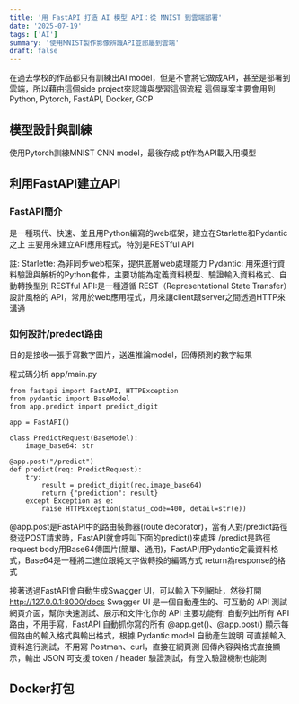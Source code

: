 ```yaml
---
title: '用 FastAPI 打造 AI 模型 API：從 MNIST 到雲端部署'
date: '2025-07-19'
tags: ['AI']
summary: '使用MNIST製作影像辨識API並部屬到雲端'
draft: false
---
```


在過去學校的作品都只有訓練出AI model，但是不會將它做成API，甚至是部署到雲端，所以藉由這個side project來認識與學習這個流程
這個專案主要會用到Python, Pytorch, FastAPI, Docker, GCP

## 模型設計與訓練

使用Pytorch訓練MNIST CNN model，最後存成.pt作為API載入用模型

## 利用FastAPI建立API

### FastAPI簡介

是一種現代、快速、並且用Python編寫的web框架，建立在Starlette和Pydantic之上
主要用來建立API應用程式，特別是RESTful API

註:
Starlette: 為非同步web框架，提供底層web處理能力
Pydantic: 用來進行資料驗證與解析的Python套件，主要功能為定義資料模型、驗證輸入資料格式、自動轉換型別
RESTful API:是一種遵循 REST（Representational State Transfer）設計風格的 API，常用於web應用程式，用來讓client跟server之間透過HTTP來溝通

### 如何設計/predect路由

目的是接收一張手寫數字圖片，送進推論model，回傳預測的數字結果

程式碼分析
app/main.py

```
from fastapi import FastAPI, HTTPException
from pydantic import BaseModel
from app.predict import predict_digit

app = FastAPI()

class PredictRequest(BaseModel):
    image_base64: str

@app.post("/predict")
def predict(req: PredictRequest):
    try:
        result = predict_digit(req.image_base64)
        return {"prediction": result}
    except Exception as e:
        raise HTTPException(status_code=400, detail=str(e))
```

@app.post是FastAPI中的路由裝飾器(route decorator)，當有人對/predict路徑發送POST請求時，FastAPI就會呼叫下面的predict()來處理
/predict是路徑
request body用Base64傳圖片(簡單、通用)，FastAPI用Pydantic定義資料格式，Base64是一種將二進位跟純文字做轉換的編碼方式
return為response的格式

接著透過FastAPI會自動生成Swagger UI，可以輸入下列網址，然後打開
http://127.0.0.1:8000/docs
Swagger UI 是一個自動產生的、可互動的 API 測試網頁介面，幫你快速測試、展示和文件化你的 API
主要功能有:
自動列出所有 API 路由，不用手寫，FastAPI 自動抓你寫的所有 @app.get()、@app.post()
顯示每個路由的輸入格式與輸出格式，根據 Pydantic model 自動產生說明
可直接輸入資料進行測試，不用寫 Postman、curl，直接在網頁測
回傳內容與格式直接顯示，輸出 JSON
可支援 token / header 驗證測試，有登入驗證機制也能測

## Docker打包

